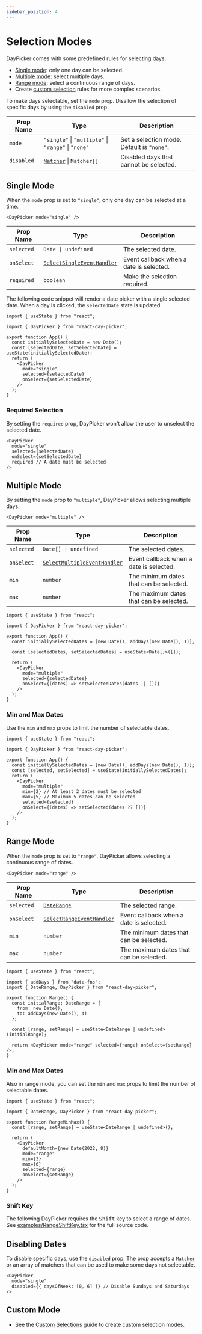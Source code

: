 ```yaml
---
sidebar_position: 4
---
```


# Selection Modes

DayPicker comes with some predefined rules for selecting days:

- [Single mode](#single-mode): only one day can be selected.
- [Multiple mode](#multiple-mode): select multiple days.
- [Range mode](#range-mode): select a continuous range of days.
- Create [custom selection](../advanced-guides/custom-selections.mdx) rules for more complex scenarios.

To make days selectable, set the `mode` prop. Disallow the selection of specific days by using the `disabled` prop.

| Prop Name  | Type                                                       | Description                                |
| ---------- | ---------------------------------------------------------- | ------------------------------------------ |
| `mode`     | `"single"` \| `"multiple"` \| `"range"` \| `"none"`        | Set a selection mode. Default is `"none"`. |
| `disabled` | [`Matcher`](../api/type-aliases/Matcher.md) \| `Matcher[]` | Disabled days that cannot be selected.     |

## Single Mode

When the `mode` prop is set to `"single"`, only one day can be selected at a time.

```tsx
<DayPicker mode="single" />
```

| Prop Name  | Type                                                                          | Description                             |
| ---------- | ----------------------------------------------------------------------------- | --------------------------------------- |
| `selected` | `Date \| undefined`                                                           | The selected date.                      |
| `onSelect` | [`SelectSingleEventHandler`](../api/type-aliases/SelectSingleEventHandler.md) | Event callback when a date is selected. |
| `required` | `boolean`                                                                     | Make the selection required.            |

The following code snippet will render a date picker with a single selected date. When a day is clicked, the `selectedDate` state is updated.

```tsx
import { useState } from "react";

import { DayPicker } from "react-day-picker";

export function App() {
  const initiallySelectedDate = new Date();
  const [selectedDate, setSelectedDate] = useState(initiallySelectedDate);
  return (
    <DayPicker
      mode="single"
      selected={selectedDate}
      onSelect={setSelectedDate}
    />
  );
}
```

<BrowserWindow>
  <ExamplesV8.Single />
</BrowserWindow>

### Required Selection

By setting the `required` prop, DayPicker won't allow the user to unselect the selected date.

<BrowserWindow>
  <ExamplesV8.SingleRequired />
</BrowserWindow>

```tsx
<DayPicker
  mode="single"
  selected={selectedDate}
  onSelect={setSelectedDate}
  required // A date must be selected
/>
```

## Multiple Mode

By setting the `mode` prop to `"multiple"`, DayPicker allows selecting multiple days.

```tsx
<DayPicker mode="multiple" />
```

| Prop Name  | Type                                                                              | Description                             |
| ---------- | --------------------------------------------------------------------------------- | --------------------------------------- |
| `selected` | `Date[] \| undefined`                                                             | The selected dates.                     |
| `onSelect` | [`SelectMultipleEventHandler`](../api/type-aliases/SelectMultipleEventHandler.md) | Event callback when a date is selected. |
| `min`      | `number`                                                                          | The minimum dates that can be selected. |
| `max`      | `number`                                                                          | The maximum dates that can be selected. |

```tsx
import { useState } from "react";

import { DayPicker } from "react-day-picker";

export function App() {
  const initiallySelectedDates = [new Date(), addDays(new Date(), 1)];

  const [selectedDates, setSelectedDates] = useState<Date[]>([]);

  return (
    <DayPicker
      mode="multiple"
      selected={selectedDates}
      onSelect={(dates) => setSelectedDates(dates || [])}
    />
  );
}
```

<BrowserWindow>
  <ExamplesV8.Multiple />
</BrowserWindow>

### Min and Max Dates

Use the `min` and `max` props to limit the number of selectable dates.

```tsx
import { useState } from "react";

import { DayPicker } from "react-day-picker";

export function App() {
  const initiallySelectedDates = [new Date(), addDays(new Date(), 1)];
  const [selected, setSelected] = useState(initiallySelectedDates);
  return (
    <DayPicker
      mode="multiple"
      min={2} // At least 2 dates must be selected
      max={5} // Maximum 5 dates can be selected
      selected={selected}
      onSelect={(dates) => setSelected(dates ?? [])}
    />
  );
}
```

<BrowserWindow>
  <ExamplesV8.MultipleMinMax />
</BrowserWindow>

## Range Mode

When the `mode` prop is set to `"range"`, DayPicker allows selecting a continuous range of dates.

```tsx
<DayPicker mode="range" />
```

| Prop Name  | Type                                                                        | Description                             |
| ---------- | --------------------------------------------------------------------------- | --------------------------------------- |
| `selected` | [`DateRange`](../api/type-aliases/DateRange.md)                             | The selected range.                     |
| `onSelect` | [`SelectRangeEventHandler`](../api/type-aliases/SelectRangeEventHandler.md) | Event callback when a date is selected. |
| `min`      | `number`                                                                    | The minimum dates that can be selected. |
| `max`      | `number`                                                                    | The maximum dates that can be selected. |

```tsx
import { useState } from "react";

import { addDays } from "date-fns";
import { DateRange, DayPicker } from "react-day-picker";

export function Range() {
  const initialRange: DateRange = {
    from: new Date(),
    to: addDays(new Date(), 4)
  };

  const [range, setRange] = useState<DateRange | undefined>(initialRange);

  return <DayPicker mode="range" selected={range} onSelect={setRange} />;
}
```

<BrowserWindow>
  <ExamplesV8.Range />
</BrowserWindow>

### Min and Max Dates

Also in range mode, you can set the `min` and `max` props to limit the number of selectable dates.

```tsx
import { useState } from "react";

import { DateRange, DayPicker } from "react-day-picker";

export function RangeMinMax() {
  const [range, setRange] = useState<DateRange | undefined>();

  return (
    <DayPicker
      defaultMonth={new Date(2022, 8)}
      mode="range"
      min={3}
      max={6}
      selected={range}
      onSelect={setRange}
    />
  );
}
```

<BrowserWindow>
  <ExamplesV8.RangeMinMax />
</BrowserWindow>

### Shift Key

The following DayPicker requires the <kbd>Shift</kbd> key to select a range of dates. See [examples/RangeShiftKey.tsx](https://github.com/gpbl/react-day-picker/blob/website/examples/RangeShiftKey.tsx) for the full source code.

<BrowserWindow>
  <ExamplesV8.RangeShiftKey />
</BrowserWindow>

## Disabling Dates

To disable specific days, use the `disabled` prop. The prop accepts a [`Matcher`](../api/type-aliases/Matcher.md) or an array of matchers that can be used to make some days not selectable.

```tsx
<DayPicker
  mode="single"
  disabled={{ daysOfWeek: [0, 6] }} // Disable Sundays and Saturdays
/>
```

<BrowserWindow>
  <ExamplesV8.ModifiersDisabled />
</BrowserWindow>

## Custom Mode

- See the [Custom Selections](../advanced-guides/custom-selections.mdx) guide to create custom selection modes.
